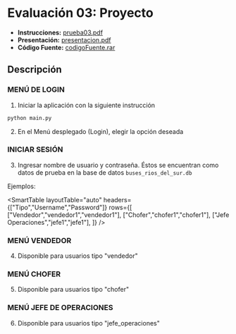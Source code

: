 # Evaluación 03: Proyecto

- **Instrucciones:** [prueba03.pdf](/inacap/ti3v21/docs/prueba03.pdf)
- **Presentación:** [presentacion.pdf](/inacap/ti3v21/docs/presentacion.pdf)
- **Código Fuente:** [codigoFuente.rar](/inacap/ti3v21/data/CodigoFuente.rar)

## Descripción

### MENÚ DE LOGIN

1. Iniciar la aplicación con la siguiente instrucción

```sh
python main.py
```

2. En el Menú desplegado (Login), elegir la opción deseada

<SmartFigure
	id="login"
	src="/inacap/ti3v21/images/fig03.png"
	alt="Menú Login"
	caption="Menú Login"
	size="medium"
/>

### INICIAR SESIÓN

3. Ingresar nombre de usuario y contraseña. Éstos se encuentran como datos de prueba en la base de datos `buses_rios_del_sur.db`

Ejemplos:

<SmartTable
 layoutTable="auto"
 headers={["Tipo","Username","Password"]}
 rows={[
 ["Vendedor","vendedor1","vendedor1"],
 ["Chofer","chofer1","chofer1"],
 ["Jefe Operaciones","jefe1","jefe1"],
 ]}
/>

<SmartFigure
	id="inicio-sesion"
	src="/inacap/ti3v21/images/fig04.png"
	alt="Menú Inicio Sesión"
	caption="Menú Inicio Sesión"
	size="medium"
/>

### MENÚ VENDEDOR

4. Disponible para usuarios tipo "vendedor"

<SmartFigure
	id="menu-vendedor"
	src="/inacap/ti3v21/images/fig05.png"
	alt="Menú Vendedor"
	caption="Menú Vendedor"
	size="medium"
/>

### MENÚ CHOFER

5. Disponible para usuarios tipo "chofer"

<SmartFigure
	id="menu-vendedor"
	src="/inacap/ti3v21/images/fig06.png"
	alt="Menú Chofer"
	caption="Menú Chofer"
	size="medium"
/>

### MENÚ JEFE DE OPERACIONES

6. Disponible para usuarios tipo "jefe_operaciones"

<SmartFigure
	id="menu-ops"
	src="/inacap/ti3v21/images/fig07.png"
	alt="Menú Jefe Operaciones"
	caption="Menú Jefe Operaciones"
	size="medium"
/>